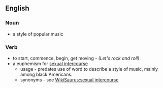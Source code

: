 ==English==
===Noun===
*a style of popular music

===Verb===
*to start, commence, begin, get moving - ''(Let's rock and roll)''
*a euphemism for [[sexual intercourse]]
**usage - predates use of word to describe a style of music, mainly among black Americans.
**synonyms - see [[WikiSaurus:sexual intercourse]]